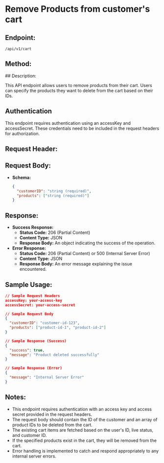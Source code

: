 # Remove Products from customer's cart

## Endpoint:
```
/api/v1/cart
```
## Method:

<DELETEBadge/>
## Description:

This API endpoint allows users to remove products from their cart. Users can specify the products they want to delete from the cart based on their IDs.

## Authentication

This endpoint requires authentication using an accessKey and accessSecret. These credentials need to be included in the request headers for authorization.


## Request Header:

<AccessKeyAndSec/>

## Request Body:

- **Schema:**
    
    ```json
    {
      "customerID": "string (required)",
      "products": ["string (required)"]
    }
    
    ```
    

## Response:

- **Success Response:**
    - **Status Code:** 206 (Partial Content)
    - **Content Type:** JSON
    - **Response Body:** An object indicating the success of the operation.
- **Error Response:**
    - **Status Code:** 206 (Partial Content) or 500 (Internal Server Error)
    - **Content Type:** JSON
    - **Response Body:** An error message explaining the issue encountered.

## Sample Usage:

```json
// Sample Request Headers
accessKey: your-access-key
accessSecret: your-access-secret

// Sample Request Body
{
  "customerID": "customer-id-123",
  "products": ["product-id-1", "product-id-2"]
}

// Sample Response (Success)
{
  "success": true,
  "message": "Product deleted successfully"
}

```

```json
// Sample Response (Error)
{
  "message": "Internal Server Error"
}

```

## Notes:

- This endpoint requires authentication with an access key and access secret provided in the request headers.
- The request body should contain the ID of the customer and an array of product IDs to be deleted from the cart.
- The existing cart items are fetched based on the user's ID, live status, and customer ID.
- If the specified products exist in the cart, they will be removed from the cart.
- Error handling is implemented to catch and respond appropriately to any internal server errors.